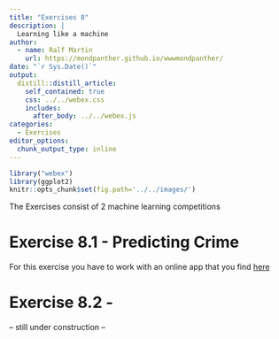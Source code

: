```yaml
---
title: "Exercises 8"
description: |
  Learning like a machine
author:
  - name: Ralf Martin
    url: https://mondpanther.github.io/wwwmondpanther/
date: "`r Sys.Date()`"
output:
  distill::distill_article:
    self_contained: true
    css: ../../webex.css
    includes:
      after_body: ../../webex.js
categories:
  - Exercises
editor_options: 
  chunk_output_type: inline
---
```




```r
library("webex")
library(ggplot2)
knitr::opts_chunk$set(fig.path='../../images/')
```

The Exercises consist of 2 machine learning competitions

# Exercise 8.1 - Predicting Crime

For this exercise you have to work with an online app that you find [here](https://datastorieshub.shinyapps.io/Competition1/)

# Exercise 8.2 - 

-- still under construction --